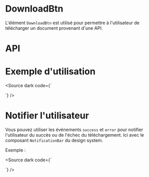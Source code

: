 

<Meta of={DownloadBtnStories} />


# DownloadBtn

L'élément `DownloadBtn` est utilisé pour permettre à l'utilisateur de télécharger un document provenant d'une API.

<Canvas of={DownloadBtnStories.Default} />

# API

<Controls of={DownloadBtnStories.Default} />

# Exemple d'utilisation

<Source dark code={`
<script setup lang="ts">

	function download() {
		return axios.get('https://run.mocky.io/v3/63e571d5-1134-4f51-82ac-fa7cc8045124')
	}
</script>

<template>
	<div>
		<DownloadBtn
			:file-promise="download"
			:btn="{ color: 'primary'}"
			@error="console.error"
			@success="console.info"
		>
			Download
		</DownloadBtn>
	</div>
</template>
`} />

# Notifier l'utilisateur

Vous pouvez utiliser les événements `success` et `error` pour notifier l'utilisateur du succès ou de l'échec du téléchargement.
Ici avec le composant `NotificationBar` du design system.

<Canvas of={DownloadBtnStories.Notify} sourceState="none"/>

Exemple :

<Source dark code={`
<script setup lang="ts">

	function download() {
		return axios.get('https://run.mocky.io/v3/63e571d5-1134-4f51-82ac-fa7cc8045124')
	}

	const { addNotification } = useNotificationService()

	const notify = (message: string, type: Notification['type']) => {
		const notification: Notification = {
			id: Date.now().toString(),
			message,
			type,
			timeout: -1,
		}
		addNotification(notification)
	}

</script>

<template>
	<VApp>
		<NotificationBar />
		<div class="d-flex">
			<DownloadBtn
				:file-promise="download"
				:btn="{ color: 'primary'}"
				@error="console.error"
				@success="notify('Votre attestation a été téléchargée', 'success')"
			>
				Download
			</DownloadBtn>
		</div>
	</VApp>
</template>
`} />